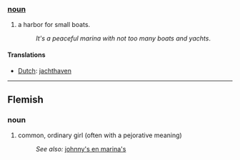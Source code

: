 ===[[noun]]===
#a harbor for small boats.
#:''It's a peaceful marina with not too many boats and yachts''.

====Translations====
*[[Dutch]]: [[jachthaven]]

----
==Flemish==
===noun===
#common, ordinary girl (often with a pejorative meaning)
#:''See also:'' [[johnny's en marina's]]